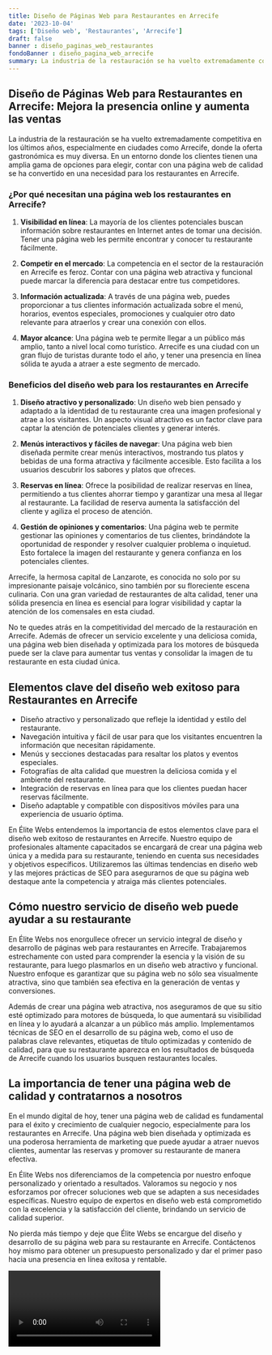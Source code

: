 ```yaml
---
title: Diseño de Páginas Web para Restaurantes en Arrecife
date: '2023-10-04'
tags: ['Diseño web', 'Restaurantes', 'Arrecife']
draft: false
banner : diseño_paginas_web_restaurantes
fondoBanner : diseño_pagina_web_arrecife
summary: La industria de la restauración se ha vuelto extremadamente competitiva en los últimos años, especialmente en ciudades como Arrecife, donde la oferta gastronómica es muy diversa. En un entorno donde los clientes tienen una amplia gama de opciones para elegir, contar con una página web de calidad se ha convertido en una necesidad para los restaurantes en Arrecife.
---
```


## Diseño de Páginas Web para Restaurantes en Arrecife: Mejora la presencia online y aumenta las ventas

La industria de la restauración se ha vuelto extremadamente competitiva en los últimos años, especialmente en ciudades como Arrecife, donde la oferta gastronómica es muy diversa. En un entorno donde los clientes tienen una amplia gama de opciones para elegir, contar con una página web de calidad se ha convertido en una necesidad para los restaurantes en Arrecife.

### ¿Por qué necesitan una página web los restaurantes en Arrecife?

1. **Visibilidad en línea**: La mayoría de los clientes potenciales buscan información sobre restaurantes en Internet antes de tomar una decisión. Tener una página web les permite encontrar y conocer tu restaurante fácilmente.

2. **Competir en el mercado**: La competencia en el sector de la restauración en Arrecife es feroz. Contar con una página web atractiva y funcional puede marcar la diferencia para destacar entre tus competidores.

3. **Información actualizada**: A través de una página web, puedes proporcionar a tus clientes información actualizada sobre el menú, horarios, eventos especiales, promociones y cualquier otro dato relevante para atraerlos y crear una conexión con ellos.

4. **Mayor alcance**: Una página web te permite llegar a un público más amplio, tanto a nivel local como turístico. Arrecife es una ciudad con un gran flujo de turistas durante todo el año, y tener una presencia en línea sólida te ayuda a atraer a este segmento de mercado.

### Beneficios del diseño web para los restaurantes en Arrecife

1. **Diseño atractivo y personalizado**: Un diseño web bien pensado y adaptado a la identidad de tu restaurante crea una imagen profesional y atrae a los visitantes. Un aspecto visual atractivo es un factor clave para captar la atención de potenciales clientes y generar interés.

2. **Menús interactivos y fáciles de navegar**: Una página web bien diseñada permite crear menús interactivos, mostrando tus platos y bebidas de una forma atractiva y fácilmente accesible. Esto facilita a los usuarios descubrir los sabores y platos que ofreces.

3. **Reservas en línea**: Ofrece la posibilidad de realizar reservas en línea, permitiendo a tus clientes ahorrar tiempo y garantizar una mesa al llegar al restaurante. La facilidad de reserva aumenta la satisfacción del cliente y agiliza el proceso de atención.

4. **Gestión de opiniones y comentarios**: Una página web te permite gestionar las opiniones y comentarios de tus clientes, brindándote la oportunidad de responder y resolver cualquier problema o inquietud. Esto fortalece la imagen del restaurante y genera confianza en los potenciales clientes.

Arrecife, la hermosa capital de Lanzarote, es conocida no solo por su impresionante paisaje volcánico, sino también por su floreciente escena culinaria. Con una gran variedad de restaurantes de alta calidad, tener una sólida presencia en línea es esencial para lograr visibilidad y captar la atención de los comensales en esta ciudad.

No te quedes atrás en la competitividad del mercado de la restauración en Arrecife. Además de ofrecer un servicio excelente y una deliciosa comida, una página web bien diseñada y optimizada para los motores de búsqueda puede ser la clave para aumentar tus ventas y consolidar la imagen de tu restaurante en esta ciudad única.

<GifSeo />

<Cta />

## Elementos clave del diseño web exitoso para Restaurantes en Arrecife

- Diseño atractivo y personalizado que refleje la identidad y estilo del restaurante.
- Navegación intuitiva y fácil de usar para que los visitantes encuentren la información que necesitan rápidamente.
- Menús y secciones destacadas para resaltar los platos y eventos especiales.
- Fotografías de alta calidad que muestren la deliciosa comida y el ambiente del restaurante.
- Integración de reservas en línea para que los clientes puedan hacer reservas fácilmente.
- Diseño adaptable y compatible con dispositivos móviles para una experiencia de usuario óptima.

En Élite Webs entendemos la importancia de estos elementos clave para el diseño web exitoso de restaurantes en Arrecife. Nuestro equipo de profesionales altamente capacitados se encargará de crear una página web única y a medida para su restaurante, teniendo en cuenta sus necesidades y objetivos específicos. Utilizaremos las últimas tendencias en diseño web y las mejores prácticas de SEO para asegurarnos de que su página web destaque ante la competencia y atraiga más clientes potenciales.

## Cómo nuestro servicio de diseño web puede ayudar a su restaurante

En Élite Webs nos enorgullece ofrecer un servicio integral de diseño y desarrollo de páginas web para restaurantes en Arrecife. Trabajaremos estrechamente con usted para comprender la esencia y la visión de su restaurante, para luego plasmarlos en un diseño web atractivo y funcional. Nuestro enfoque es garantizar que su página web no sólo sea visualmente atractiva, sino que también sea efectiva en la generación de ventas y conversiones.

Además de crear una página web atractiva, nos aseguramos de que su sitio esté optimizado para motores de búsqueda, lo que aumentará su visibilidad en línea y lo ayudará a alcanzar a un público más amplio. Implementamos técnicas de SEO en el desarrollo de su página web, como el uso de palabras clave relevantes, etiquetas de título optimizadas y contenido de calidad, para que su restaurante aparezca en los resultados de búsqueda de Arrecife cuando los usuarios busquen restaurantes locales.

## La importancia de tener una página web de calidad y contratarnos a nosotros

En el mundo digital de hoy, tener una página web de calidad es fundamental para el éxito y crecimiento de cualquier negocio, especialmente para los restaurantes en Arrecife. Una página web bien diseñada y optimizada es una poderosa herramienta de marketing que puede ayudar a atraer nuevos clientes, aumentar las reservas y promover su restaurante de manera efectiva.

En Élite Webs nos diferenciamos de la competencia por nuestro enfoque personalizado y orientado a resultados. Valoramos su negocio y nos esforzamos por ofrecer soluciones web que se adapten a sus necesidades específicas. Nuestro equipo de expertos en diseño web está comprometido con la excelencia y la satisfacción del cliente, brindando un servicio de calidad superior.

No pierda más tiempo y deje que Élite Webs se encargue del diseño y desarrollo de su página web para su restaurante en Arrecife. Contáctenos hoy mismo para obtener un presupuesto personalizado y dar el primer paso hacia una presencia en línea exitosa y rentable.

<Video />

<CtaBot job='Restaurantes' city='Arrecife'/>

<Gmaps query='Arrecife+españa+maps' />